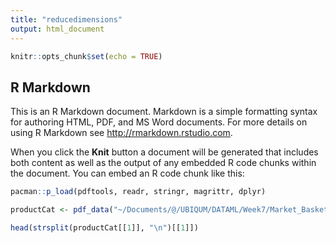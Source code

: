 ```yaml
---
title: "reducedimensions"
output: html_document
---
```


```r
knitr::opts_chunk$set(echo = TRUE)
```

## R Markdown

This is an R Markdown document. Markdown is a simple formatting syntax for authoring HTML, PDF, and MS Word documents. For more details on using R Markdown see <http://rmarkdown.rstudio.com>.

When you click the **Knit** button a document will be generated that includes both content as well as the output of any embedded R code chunks within the document. You can embed an R code chunk like this:

```r


pacman::p_load(pdftools, readr, stringr, magrittr, dplyr)

productCat <- pdf_data("~/Documents/@/UBIQUM/DATAML/Week7/Market_Basket_Analysis/MarketBasketAnalysis/DATASETS/products_with_category.pdf")

head(strsplit(productCat[[1]], "\n")[[1]])

```


